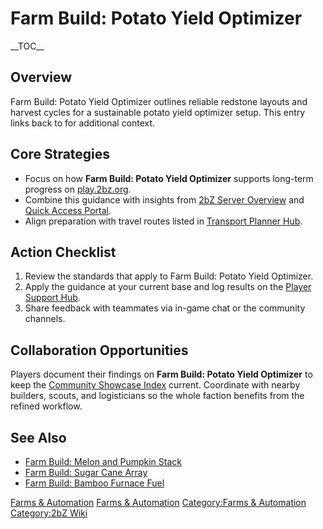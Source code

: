 {{Short description|Farm Build: Potato Yield Optimizer outlines reliable redstone layouts and harvest cycles for a sustainable potato yield optimizer setup}}
= Farm Build: Potato Yield Optimizer =
{{2bZ Navbox}}
__TOC__

== Overview ==
Farm Build: Potato Yield Optimizer outlines reliable redstone layouts and harvest cycles
for a sustainable potato yield optimizer setup. This entry links back to [[Category:Farms
& Automation|Farms & Automation]] for additional context.

== Core Strategies ==
* Focus on how '''Farm Build: Potato Yield Optimizer''' supports long-term progress on [[play.2bz.org]].
* Combine this guidance with insights from [[2bZ Server Overview]] and [[Quick Access Portal]].
* Align preparation with travel routes listed in [[Transport Planner Hub]].

== Action Checklist ==
# Review the [[Category:Farms & Automation|Farms & Automation]] standards that apply to Farm Build: Potato Yield Optimizer.
# Apply the guidance at your current base and log results on the [[Player Support Hub]].
# Share feedback with teammates via in-game chat or the community channels.

== Collaboration Opportunities ==
Players document their findings on '''Farm Build: Potato Yield Optimizer''' to keep the
[[Community Showcase Index]] current. Coordinate with nearby builders, scouts, and
logisticians so the whole faction benefits from the refined workflow.

== See Also ==
* [[Farm Build: Melon and Pumpkin Stack]]
* [[Farm Build: Sugar Cane Array]]
* [[Farm Build: Bamboo Furnace Fuel]]

[[Category:Farms & Automation]]
[[Category:2bZ Wiki]]
